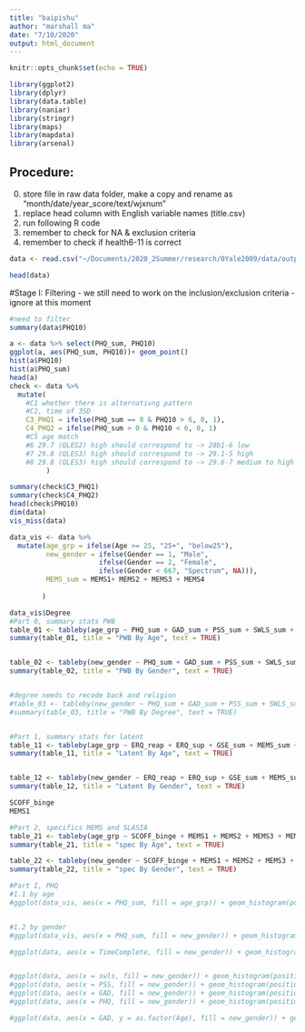 ```yaml
---
title: "baipishu"
author: "marshall ma"
date: "7/10/2020"
output: html_document
---
```


```r
knitr::opts_chunk$set(echo = TRUE)
```
```r
library(ggplot2)
library(dplyr)
library(data.table)
library(naniar)
library(stringr)
library(maps)
library(mapdata)
library(arsenal)
```


## Procedure: 
0. store file in raw data folder, make a copy and rename as "month/date/year_score/text/wjxnum"
1. replace head column with English variable names (title.csv)
2. run following R code
3. remember to check for NA & exclusion criteria
4. remember to check if health6-11 is correct

```r
data <- read.csv("~/Documents/2020_2Summer/research/0Yale2009/data/output/bps_df0722_xm0722.csv", comment.char="#", encoding = "UTF-8")

head(data)
```


#Stage I: Filtering
- we still need to work on the inclusion/exclusion criteria
- ignore at this moment
```r
#need to filter 
summary(data$PHQ10)

a <- data %>% select(PHQ_sum, PHQ10)
ggplot(a, aes(PHQ_sum, PHQ10))+ geom_point()
hist(a$PHQ10)
hist(a$PHQ_sum)
head(a)
check <- data %>%
  mutate(
    #C1 whether there is alternativng pattern
    #C2, time of 3SD
    C3_PHQ1 = ifelse(PHQ_sum == 0 & PHQ10 > 6, 0, 1),
    C4_PHQ2 = ifelse(PHQ_sum > 0 & PHQ10 < 6, 0, 1)
    #C5 age match
    #6 29.7 (QLES2) high should correspond to -> 28b1-6 low
    #7 29.8 (QLES3) high should correspond to -> 29.1-5 high
    #8 29.8 (QLES3) high should correspond to -> 29.6-7 medium to high
         )

summary(check$C3_PHQ1)
summary(check$C4_PHQ2)
head(check$PHQ10)
dim(data)
vis_miss(data)

```



```r
data_vis <- data %>% 
  mutate(age_grp = ifelse(Age >= 25, "25+", "below25"), 
         new_gender = ifelse(Gender == 1, "Male", 
                      ifelse(Gender == 2, "Female", 
                      ifelse(Gender < 667, "Spectrum", NA))), 
         MEMS_sum = MEMS1+ MEMS2 + MEMS3 + MEMS4
         
        )

data_vis$Degree
#Part 0, summary stats PWB
table_01 <- tableby(age_grp ~ PHQ_sum + GAD_sum + PSS_sum + SWLS_sum + QLES_sum + SCOFF_nervosa, data = data_vis)
summary(table_01, title = "PWB By Age", text = TRUE)


table_02 <- tableby(new_gender ~ PHQ_sum + GAD_sum + PSS_sum + SWLS_sum + QLES_sum + SCOFF_nervosa, data = data_vis)
summary(table_02, title = "PWB By Gender", text = TRUE)


#degree needs to recode back and religion
#table_03 <- tableby(new_gender ~ PHQ_sum + GAD_sum + PSS_sum + SWLS_sum + QLES_sum + SCOFF_nervosa, data = data_vis)
#summary(table_03, title = "PWB By Degree", text = TRUE)


#Part 1, summary stats for latent
table_11 <- tableby(age_grp ~ ERQ_reap + ERQ_sup + GSE_sum + MEMS_sum + SSSI_avg, data = data_vis)
summary(table_11, title = "Latent By Age", text = TRUE)


table_12 <- tableby(new_gender ~ ERQ_reap + ERQ_sup + GSE_sum + MEMS_sum + SSSI_avg, data = data_vis)
summary(table_12, title = "Latent By Gender", text = TRUE)

SCOFF_binge
MEMS1

#Part 2, specifics MEMS and SLASIA
table_21 <- tableby(age_grp ~ SCOFF_binge + MEMS1 + MEMS2 + MEMS3 + MEMS4 + SLASIA1, data = data_vis)
summary(table_21, title = "spec By Age", text = TRUE)

table_22 <- tableby(new_gender ~ SCOFF_binge + MEMS1 + MEMS2 + MEMS3 + MEMS4 + SLASIA1, data = data_vis)
summary(table_22, title = "spec By Gender", text = TRUE)

```

```r


#Part I, PHQ
#1.1 by age
#ggplot(data_vis, aes(x = PHQ_sum, fill = age_grp)) + geom_histogram(position = "dodge") 


#1.2 by gender
#ggplot(data_vis, aes(x = PHQ_sum, fill = new_gender)) + geom_histogram(position = "dodge") 


```

```r

#ggplot(data, aes(x = TimeComplete, fill = new_gender)) + geom_histogram(position = "dodge")


#ggplot(data, aes(x = swls, fill = new_gender)) + geom_histogram(position = "dodge")
#ggplot(data, aes(x = PSS, fill = new_gender)) + geom_histogram(position = "dodge")
#ggplot(data, aes(x = GAD, fill = new_gender)) + geom_histogram(position = "dodge")
#ggplot(data, aes(x = PHQ, fill = new_gender)) + geom_histogram(position = "dodge")

#ggplot(data, aes(x = GAD, y = as.factor(Age), fill = new_gender)) + geom_boxplot(position = "dodge")

```

